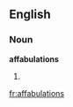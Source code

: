 ==English==

===Noun===
'''affabulations'''

# {{obsolete}} {{plural of|[[affabulation]]}}

[[fr:affabulations]]